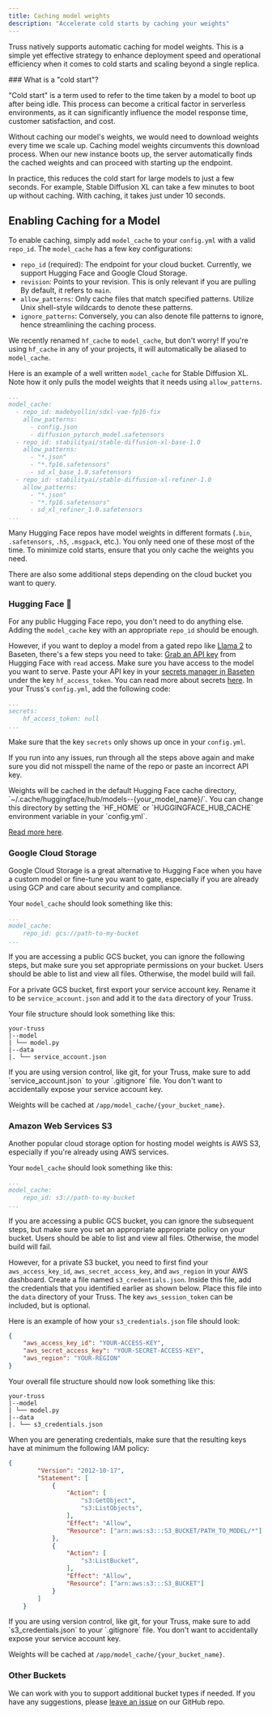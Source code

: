 ```yaml
---
title: Caching model weights
description: "Accelerate cold starts by caching your weights"
---
```


Truss natively supports automatic caching for model weights. This is a simple yet effective strategy to enhance deployment speed and operational efficiency when it comes to cold starts and scaling beyond a single replica.

<Tip>
### What is a "cold start"?

"Cold start" is a term used to refer to the time taken by a model to boot up after being idle. This process can become a critical factor in serverless environments, as it can significantly influence the model response time, customer satisfaction, and cost.

Without caching our model's weights, we would need to download weights every time we scale up. Caching model weights circumvents this download process. When our new instance boots up, the server automatically finds the cached weights and can proceed with starting up the endpoint.

In practice, this reduces the cold start for large models to just a few seconds. For example, Stable Diffusion XL can take a few minutes to boot up without caching. With caching, it takes just under 10 seconds.

</Tip>

## Enabling Caching for a Model

To enable caching, simply add `model_cache` to your `config.yml` with a valid `repo_id`. The `model_cache` has a few key configurations:
- `repo_id` (required): The endpoint for your cloud bucket. Currently, we support Hugging Face and Google Cloud Storage.
- `revision`: Points to your revision. This is only relevant if you are pulling By default, it refers to `main`.
- `allow_patterns`: Only cache files that match specified patterns. Utilize Unix shell-style wildcards to denote these patterns.
- `ignore_patterns`: Conversely, you can also denote file patterns to ignore, hence streamlining the caching process.

<Info>We recently renamed `hf_cache` to `model_cache`, but don't worry! If you're using `hf_cache` in any of your projects, it will automatically be aliased to `model_cache`.</Info>


Here is an example of a well written `model_cache` for Stable Diffusion XL. Note how it only pulls the model weights that it needs using `allow_patterns`.

```yaml config.yml
...
model_cache:
  - repo_id: madebyollin/sdxl-vae-fp16-fix
    allow_patterns:
      - config.json
      - diffusion_pytorch_model.safetensors
  - repo_id: stabilityai/stable-diffusion-xl-base-1.0
    allow_patterns:
      - "*.json"
      - "*.fp16.safetensors"
      - sd_xl_base_1.0.safetensors
  - repo_id: stabilityai/stable-diffusion-xl-refiner-1.0
    allow_patterns:
      - "*.json"
      - "*.fp16.safetensors"
      - sd_xl_refiner_1.0.safetensors
...
```

Many Hugging Face repos have model weights in different formats (`.bin`, `.safetensors`, `.h5`, `.msgpack`, etc.). You only need one of these most of the time. To minimize cold starts, ensure that you only cache the weights you need.

There are also some additional steps depending on the cloud bucket you want to query.

### Hugging Face 🤗
For any public Hugging Face repo, you don't need to do anything else. Adding the `model_cache` key with an appropriate `repo_id` should be enough.

However, if you want to deploy a model from a gated repo like [Llama 2](https://huggingface.co/meta-llama/Llama-2-70b-chat-hf) to Baseten, there's a few steps you need to take:
<Steps>
  <Step title="Get Hugging Face API Key">
    [Grab an API key](https://huggingface.co/settings/tokens) from Hugging Face with `read` access. Make sure you have access to the model you want to serve.
  </Step>
  <Step title="Add it to Baseten Secrets Manager">
    Paste your API key in your [secrets manager in Baseten](https://app.baseten.co/settings/secrets) under the key `hf_access_token`. You can read more about secrets [here](https://truss.baseten.co/guides/secrets).
  </Step>
  <Step title="Update Config">
    In your Truss's `config.yml`, add the following code:

```yaml config.yml
...
secrets:
    hf_access_token: null
...
```

Make sure that the key `secrets` only shows up once in your `config.yml`.
  </Step>
</Steps>

If you run into any issues, run through all the steps above again and make sure you did not misspell the name of the repo or paste an incorrect API key.

<Tip>
Weights will be cached in the default Hugging Face cache directory, `~/.cache/huggingface/hub/models--{your_model_name}/`. You can change this directory by setting the `HF_HOME` or `HUGGINGFACE_HUB_CACHE` environment variable in your `config.yml`.

[Read more here](https://huggingface.co/docs/huggingface_hub/guides/manage-cache).
</Tip>

### Google Cloud Storage
Google Cloud Storage is a great alternative to Hugging Face when you have a custom model or fine-tune you want to gate, especially if you are already using GCP and care about security and compliance.

Your `model_cache` should look something like this:

```yaml config.yml
...
model_cache:
    repo_id: gcs://path-to-my-bucket
...
```

If you are accessing a public GCS bucket, you can ignore the following steps, but make sure you set appropriate permissions on your bucket. Users should be able to list and view all files. Otherwise, the model build will fail.

For a private GCS bucket, first export your service account key. Rename it to be `service_account.json` and add it to the `data` directory of your Truss.

Your file structure should look something like this:

```
your-truss
|--model
| └── model.py
|--data
|. └── service_account.json
```

<Warning>
If you are using version control, like git, for your Truss, make sure to add `service_account.json` to your `.gitignore` file. You don't want to accidentally expose your service account key.
</Warning>

Weights will be cached at `/app/model_cache/{your_bucket_name}`.


### Amazon Web Services S3

Another popular cloud storage option for hosting model weights is AWS S3, especially if you're already using AWS services.

Your `model_cache` should look something like this:

```yaml config.yml
...
model_cache:
    repo_id: s3://path-to-my-bucket
...
```

If you are accessing a public GCS bucket, you can ignore the subsequent steps, but make sure you set an appropriate appropriate policy on your bucket. Users should be able to list and view all files. Otherwise, the model build will fail.

However, for a private S3 bucket, you need to first find your `aws_access_key_id`, `aws_secret_access_key`, and `aws_region` in your AWS dashboard. Create a file named `s3_credentials.json`. Inside this file, add the credentials that you identified earlier as shown below. Place this file into the `data` directory of your Truss.
The key `aws_session_token` can be included, but is optional.

Here is an example of how your `s3_credentials.json` file should look:

```json
{
    "aws_access_key_id": "YOUR-ACCESS-KEY",
    "aws_secret_access_key": "YOUR-SECRET-ACCESS-KEY",
    "aws_region": "YOUR-REGION"
}
```

Your overall file structure should now look something like this:

```
your-truss
|--model
| └── model.py
|--data
|. └── s3_credentials.json
```

When you are generating credentials, make sure that the resulting keys have at minimum the following IAM policy:

```json
{
        "Version": "2012-10-17",
        "Statement": [
            {
                "Action": [
                    "s3:GetObject",
                    "s3:ListObjects",
                ],
                "Effect": "Allow",
                "Resource": ["arn:aws:s3:::S3_BUCKET/PATH_TO_MODEL/*"]
            },
            {
                "Action": [
                    "s3:ListBucket",
                ],
                "Effect": "Allow",
                "Resource": ["arn:aws:s3:::S3_BUCKET"]
            }
        ]
    }
```


<Warning>
If you are using version control, like git, for your Truss, make sure to add `s3_credentials.json` to your `.gitignore` file. You don't want to accidentally expose your service account key.
</Warning>

Weights will be cached at `/app/model_cache/{your_bucket_name}`.


### Other Buckets

We can work with you to support additional bucket types if needed. If you have any suggestions, please [leave an issue](https://github.com/basetenlabs/truss/issues) on our GitHub repo.
